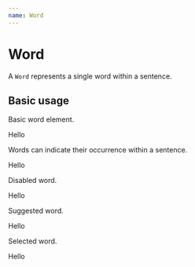 ```yaml
---
name: Word
---
```



# Word

A `Word` represents a single word within a sentence.

<Props of={Word}/>

## Basic usage

Basic word element.

<Playground>
    <Word style={{ maxWidth: 100}}>
        Hello
    </Word>
</Playground>

Words can indicate their occurrence within a sentence.

<Playground>
    <Word occurrence={1} occurrences={2} style={{ maxWidth: 100}}>
        Hello
    </Word>
</Playground>

Disabled word.

<Playground>
    <Word disabled style={{ maxWidth: 100}}>
        Hello
    </Word>
</Playground>

Suggested word.

<Playground>
    <Word suggested style={{ maxWidth: 100}}>
        Hello
    </Word>
</Playground>

Selected word.

<Playground>
    <Word selected style={{ maxWidth: 100}}>
        Hello
    </Word>
</Playground>